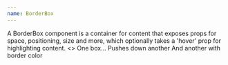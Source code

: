 ```yaml
---
name: BorderBox
---
```


<Playground title="BorderBox">
  <BorderBox hover>
    A BorderBox component is a container for content that exposes props for
    space, positioning, size and more, which optionally takes a 'hover' prop for
    highlighting content.
  </BorderBox>
</Playground>

<Playground title="BorderBox">
  <>
    <BorderBox mb={2}>One box...</BorderBox>
    <BorderBox mb={2}>Pushes down another</BorderBox>
    <BorderBox mb={2} borderColor="red100">And another with border color</BorderBox> 
  </>
</Playground>
